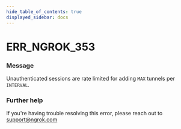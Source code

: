 ```yaml
---
hide_table_of_contents: true
displayed_sidebar: docs
---
```



# ERR_NGROK_353

### Message

Unauthenticated sessions are rate limited for adding `MAX` tunnels per `INTERVAL`.

### Further help

If you're having trouble resolving this error, please reach out to [support@ngrok.com](mailto:support@ngrok.com?subject=Help%20with%20ERR_NGROK_353)

<ErrorDetails error="err_ngrok_353" />
